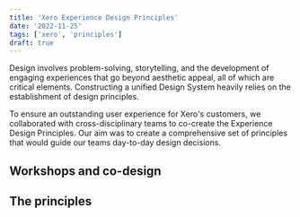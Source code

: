 ```yaml
---
title: 'Xero Experience Design Principles'
date: '2022-11-25'
tags: ['xero', 'principles']
draft: true
---
```


Design involves problem-solving, storytelling, and the development of
engaging experiences that go beyond aesthetic appeal, all of which are
critical elements. Constructing a unified Design System heavily relies
on the establishment of design principles.

To ensure an outstanding user experience for Xero's customers, we
collaborated with cross-disciplinary teams to co-create the Experience
Design Principles. Our aim was to create a comprehensive set of
principles that would guide our teams day-to-day design decisions.

## Workshops and co-design

<WorldMap />

<Disciplines />

## The principles

<Principles />
